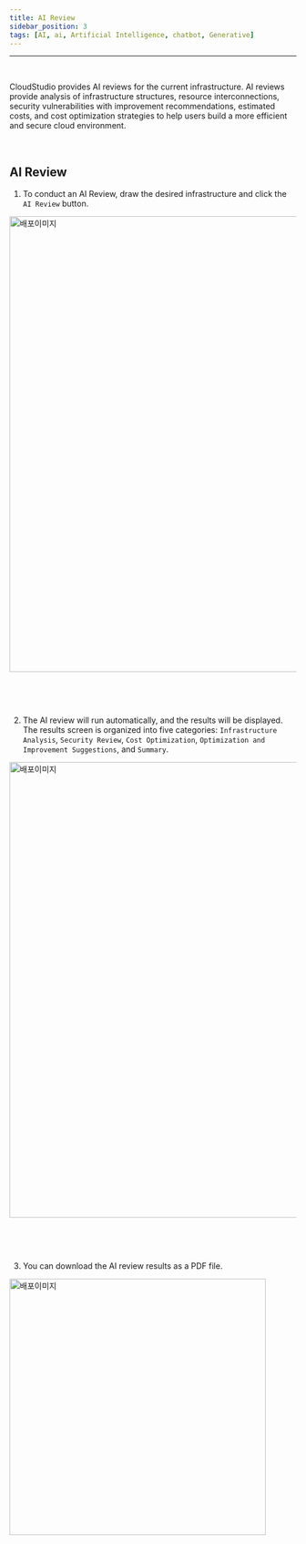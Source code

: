 ```yaml
---
title: AI Review
sidebar_position: 3
tags: [AI, ai, Artificial Intelligence, chatbot, Generative]
---
```



<hr />
<br />

CloudStudio provides AI reviews for the current infrastructure. AI reviews provide analysis of infrastructure structures,
resource interconnections, security vulnerabilities with improvement recommendations, estimated costs,
and cost optimization strategies to help users build a more efficient and secure cloud environment.

<p>&nbsp;</p>

## AI Review

1. To conduct an AI Review, draw the desired infrastructure and click the `AI Review` button.

<div className={styles.imgWrap}>
    <img src={review01} width="800px" alt="배포이미지" />
</div>

<p>&nbsp;</p>
<p>&nbsp;</p>

2. The AI review will run automatically, and the results will be displayed.
   The results screen is organized into five categories: `Infrastructure Analysis`, `Security Review`, `Cost Optimization`, `Optimization and Improvement Suggestions`, and `Summary`.

<div className={styles.imgWrap}>
    <img src={review02} width="800px" alt="배포이미지" />
</div>

<p>&nbsp;</p>
<p>&nbsp;</p>

3. You can download the AI review results as a PDF file.

<div className={styles.imgWrap}>
    <img src={review03} width="450px" alt="배포이미지" />
</div>

<p>&nbsp;</p>
<p>&nbsp;</p>
